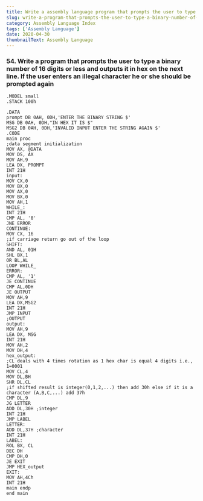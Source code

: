 ---
title: Write a assembly language program that prompts the user to type a binary number of 16 digits or less and outputs it in hex on the next line. If the user enters an illegal character he or she should be prompted again
slug: write-a-program-that-prompts-the-user-to-type-a-binary-number-of-16-digits-or-less-and-outputs-it-in-hex-on-the-next-line-if-the-user-enters-an-illegal-character-he-or-she-should-be-prompted-again
category: Assembly Language Index
tags: ['Assembly Language']
date: 2020-04-30
thumbnailText: Assembly Language
---
### 54. Write a program that prompts the user to type a binary number of 16 digits or less and outputs it in hex on the next line. If the user enters an illegal character he or she should be prompted again
```
.MODEL small
.STACK 100h

.DATA
prompt DB 0AH, 0DH,'ENTER THE BINARY STRING $'
MSG DB 0AH, 0DH,"IN HEX IT IS $"
MSG2 DB 0AH, 0DH,'INVALID INPUT ENTER THE STRING AGAIN $'
.CODE
main proc
;data segment initialization
MOV AX, @DATA
MOV DS, AX
MOV AH,9
LEA DX, PROMPT
INT 21H
input:
MOV CX,0
MOV BX,0
MOV AX,0
MOV BX,0
MOV AH,1
WHILE_:
INT 21H
CMP AL, '0'
JNE ERROR
CONTINUE:
MOV CX, 16
;if carriage return go out of the loop
SHIFT:
AND AL, 01H
SHL BX,1
OR BL,AL
LOOP WHILE_
ERROR:
CMP AL, '1'
JE CONTINUE
CMP AL,0DH
JE OUTPUT
MOV AH,9
LEA DX,MSG2
INT 21H
JMP INPUT
;OUTPUT
output:
MOV AH,9
LEA DX, MSG
INT 21H
MOV AH,2
MOV DH,4
hex_output:
;CL deals with 4 times rotation as 1 hex char is equal 4 digits i.e., 1=0001
MOV CL,4
MOV DL,BH
SHR DL,CL
;if shifted result is integer(0,1,2,...) then add 30h else if it is a character (A,B,C,...) add 37h
CMP DL,9
JG LETTER
ADD DL,30H ;integer
INT 21H
JMP LABEL
LETTER:
ADD DL,37H ;character
INT 21H
LABEL:
ROL BX, CL
DEC DH
CMP DH,0
JE EXIT
JMP HEX_output
EXIT:
MOV AH,4Ch
INT 21H
main endp
end main

```